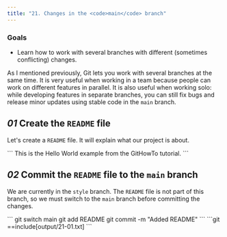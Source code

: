 ```yaml
---
title: "21. Changes in the <code>main</code> branch"
---
```


### Goals

- Learn how to work with several branches with different (sometimes conflicting) changes.

As I mentioned previously, Git lets you work with several branches at the same time. It is very useful when working in a team because people can work on different features in parallel. It is also useful when working solo: while developing features in separate branches, you can still fix bugs and release minor updates using stable code in the `main` branch.

## _01_ Create the `README` file

Let's create a `README` file. It will explain what our project is about.

<File file="README">
```
This is the Hello World example from the GitHowTo tutorial.
```
</File>

## _02_ Commit the `README` file to the `main` branch

We are currently in the `style` branch. The `README` file is not part of this branch, so we must switch to the `main` branch before committing the changes.

<Run>
```
git switch main
git add README
git commit -m "Added README"
```
</Run>

<Output>
```git
==include[output/21-01.txt]
```
</Output>
